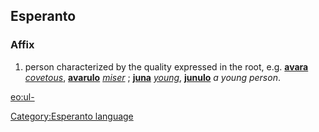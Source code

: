 ==Esperanto==
===Affix===
# person characterized by the quality expressed in the root, e.g. '''[[avara]]''' ''[[covetous]]'', '''[[avarulo]]''' ''[[miser]]'' ; '''[[juna]]''' ''[[young]]'', '''[[junulo]]''' ''a young person''.

[[eo:ul-]]
[[Category:Esperanto language]]
{{Universala Vortaro}}